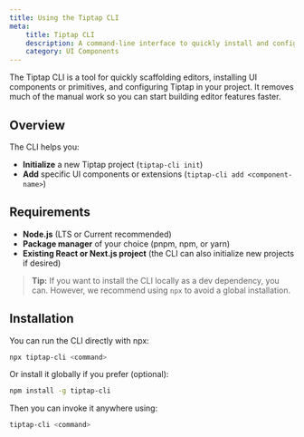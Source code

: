```yaml
---
title: Using the Tiptap CLI
meta:
    title: Tiptap CLI
    description: A command-line interface to quickly install and configure Tiptap UI components. Learn how to get started in the docs!
    category: UI Components
---
```


The Tiptap CLI is a tool for quickly scaffolding editors, installing UI components or primitives, and configuring Tiptap in your project. It removes much of the manual work so you can start building editor features faster.

## Overview

The CLI helps you:
- **Initialize** a new Tiptap project (`tiptap-cli init`)
- **Add** specific UI components or extensions (`tiptap-cli add <component-name>`)

## Requirements

- **Node.js** (LTS or Current recommended)
- **Package manager** of your choice (pnpm, npm, or yarn)
- **Existing React or Next.js project** (the CLI can also initialize new projects if desired)

> **Tip:** If you want to install the CLI locally as a dev dependency, you can. However, we recommend using `npx` to avoid a global installation.


## Installation

You can run the CLI directly with npx:

```bash
npx tiptap-cli <command>
```

Or install it globally if you prefer (optional):

```bash
npm install -g tiptap-cli
```

Then you can invoke it anywhere using:

```bash
tiptap-cli <command>
```